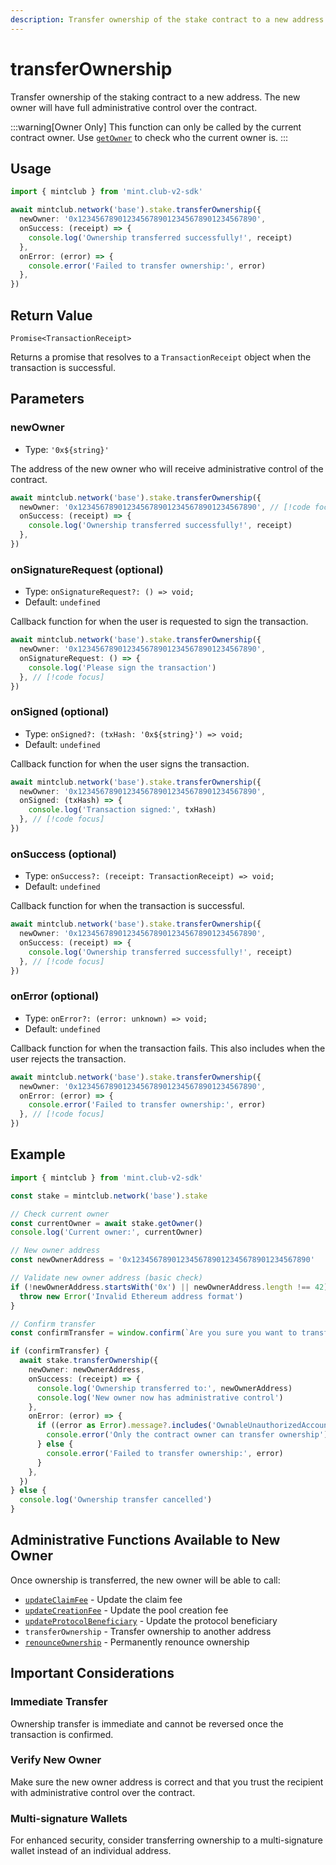 ```yaml
---
description: Transfer ownership of the stake contract to a new address
---
```


# transferOwnership

Transfer ownership of the staking contract to a new address. The new owner will have full administrative control over the contract.

:::warning[Owner Only]
This function can only be called by the current contract owner. Use [`getOwner`](/docs/sdk/stake/getOwner) to check who the current owner is.
:::

## Usage

```ts twoslash [example.ts]
import { mintclub } from 'mint.club-v2-sdk'

await mintclub.network('base').stake.transferOwnership({
  newOwner: '0x1234567890123456789012345678901234567890',
  onSuccess: (receipt) => {
    console.log('Ownership transferred successfully!', receipt)
  },
  onError: (error) => {
    console.error('Failed to transfer ownership:', error)
  },
})
```

## Return Value

`Promise<TransactionReceipt>`

Returns a promise that resolves to a `TransactionReceipt` object when the transaction is successful.

## Parameters

### newOwner

- Type: `'0x${string}'`

The address of the new owner who will receive administrative control of the contract.

```ts
await mintclub.network('base').stake.transferOwnership({
  newOwner: '0x1234567890123456789012345678901234567890', // [!code focus]
  onSuccess: (receipt) => {
    console.log('Ownership transferred successfully!', receipt)
  },
})
```

### onSignatureRequest (optional)

- Type: `onSignatureRequest?: () => void;`
- Default: `undefined`

Callback function for when the user is requested to sign the transaction.

```ts
await mintclub.network('base').stake.transferOwnership({
  newOwner: '0x1234567890123456789012345678901234567890',
  onSignatureRequest: () => {
    console.log('Please sign the transaction')
  }, // [!code focus]
})
```

### onSigned (optional)

- Type: `onSigned?: (txHash: '0x${string}') => void;`
- Default: `undefined`

Callback function for when the user signs the transaction.

```ts
await mintclub.network('base').stake.transferOwnership({
  newOwner: '0x1234567890123456789012345678901234567890',
  onSigned: (txHash) => {
    console.log('Transaction signed:', txHash)
  }, // [!code focus]
})
```

### onSuccess (optional)

- Type: `onSuccess?: (receipt: TransactionReceipt) => void;`
- Default: `undefined`

Callback function for when the transaction is successful.

```ts
await mintclub.network('base').stake.transferOwnership({
  newOwner: '0x1234567890123456789012345678901234567890',
  onSuccess: (receipt) => {
    console.log('Ownership transferred successfully!', receipt)
  }, // [!code focus]
})
```

### onError (optional)

- Type: `onError?: (error: unknown) => void;`
- Default: `undefined`

Callback function for when the transaction fails. This also includes when the user rejects the transaction.

```ts
await mintclub.network('base').stake.transferOwnership({
  newOwner: '0x1234567890123456789012345678901234567890',
  onError: (error) => {
    console.error('Failed to transfer ownership:', error)
  }, // [!code focus]
})
```

## Example

```ts twoslash [example.ts]
import { mintclub } from 'mint.club-v2-sdk'

const stake = mintclub.network('base').stake

// Check current owner
const currentOwner = await stake.getOwner()
console.log('Current owner:', currentOwner)

// New owner address
const newOwnerAddress = '0x1234567890123456789012345678901234567890'

// Validate new owner address (basic check)
if (!newOwnerAddress.startsWith('0x') || newOwnerAddress.length !== 42) {
  throw new Error('Invalid Ethereum address format')
}

// Confirm transfer
const confirmTransfer = window.confirm(`Are you sure you want to transfer ownership to ${newOwnerAddress}?`)

if (confirmTransfer) {
  await stake.transferOwnership({
    newOwner: newOwnerAddress,
    onSuccess: (receipt) => {
      console.log('Ownership transferred to:', newOwnerAddress)
      console.log('New owner now has administrative control')
    },
    onError: (error) => {
      if ((error as Error).message?.includes('OwnableUnauthorizedAccount')) {
        console.error('Only the contract owner can transfer ownership')
      } else {
        console.error('Failed to transfer ownership:', error)
      }
    },
  })
} else {
  console.log('Ownership transfer cancelled')
}
```

## Administrative Functions Available to New Owner

Once ownership is transferred, the new owner will be able to call:

- [`updateClaimFee`](/docs/sdk/stake/updateClaimFee) - Update the claim fee
- [`updateCreationFee`](/docs/sdk/stake/updateCreationFee) - Update the pool creation fee
- [`updateProtocolBeneficiary`](/docs/sdk/stake/updateProtocolBeneficiary) - Update the protocol beneficiary
- `transferOwnership` - Transfer ownership to another address
- [`renounceOwnership`](/docs/sdk/stake/renounceOwnership) - Permanently renounce ownership

## Important Considerations

### Immediate Transfer

Ownership transfer is immediate and cannot be reversed once the transaction is confirmed.

### Verify New Owner

Make sure the new owner address is correct and that you trust the recipient with administrative control over the contract.

### Multi-signature Wallets

For enhanced security, consider transferring ownership to a multi-signature wallet instead of an individual address.
